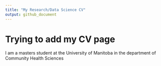 ```yaml
---
title: "My Research/Data Science CV"
output: github_document
---
```


# Trying to add my CV page

I am a masters student at the University of Manitoba in the department of Community Health Sciences

